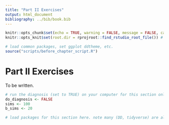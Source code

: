 ```yaml
---
title: "Part II Exercises"
output: html_document
bibliography: ../bib/book.bib 
---
```


<!-- note do_bookdown is set in index.rmd, so we know if you're running just this .Rmd or compiling the book-->
```r
knitr::opts_chunk$set(echo = TRUE, warning = FALSE, message = FALSE, cache = FALSE)
knitr::opts_knit$set(root.dir = rprojroot::find_rstudio_root_file()) # files are all relative to RStudio project home
```

```r
# load common packages, set ggplot ddtheme, etc.
source("scripts/before_chapter_script.R")
```

<!-- start post here, do not edit above -->

# Part II Exercises

To be written.

<!-- make sure to rename the section title below -->

```r
# run the diagnosis (set to TRUE) on your computer for this section only before pushing to Github. no diagnosis will ever take place on github.
do_diagnosis <- FALSE
sims <- 100
b_sims <- 20
```

```r
# load packages for this section here. note many (DD, tidyverse) are already available, see scripts/package-list.R
```

<!-- You can use the global bib file via rmarkdown cites like this: @imai2008 -->


<!-- 1. Imagine you are a reviewer on a paper that claims smoking causes a smoking addiction. The data offered in support of this claim shows that all 100 subjects who smoke are addicted to smoking and that all 100 subject who do not smoke are not addicted.   -->

<!-- |                | is not addicted to smoking | is addicted to smoking | -->
<!-- | -------------- | -------------------------- | ---------------------- | -->
<!-- | does not smoke | 0                          | 100                    | -->
<!-- | smokes         | 100                        | 0                      | -->

<!-- a. Do the data support the conclusion that smoking causes addiction to smoking? -->
<!-- b. Now imagine you are a reviewer on a paper that claims sailing causes a sailing addiction. The data offered in support of this claim shows that all 100 subjects who sail are addicted to sailing and that all 100 subject who do not sail are not addicted. Do the data support the conclusion that sailing causes addiction to sailing? -->

<!-- |               | is not addicted to sailing | is addicted to sailing | -->
<!-- | ------------- | -------------------------- | ---------------------- | -->
<!-- | does not sail | 0                          | 100                    | -->
<!-- | sails         | 100                        | 0                      | -->

<!-- c. How do your answers to (a) and (b) differ? Sketch (either in words or with a DAG) the alternative causal models for smoking and sailing that could have produced the two datasets. -->

<!-- d. Propose a data and answer strategy that would distinguish between the two causal models you described in (c). -->


<!-- 2. The Complier Average Causal Effect (CACE) is defined as the average effect of treatment on a subset of subjects who "comply" with their treatment assignment, i.e., if assigned to treatment, they take treatment but if assigned to control, they do not take treatment. The Average Treatment Effect on the Treated (ATT) is defined as the average effect of the treatment on those subjects who *were* treated. These two estimands are subtley different. Declare a design and `draw_estimands` from it to demonstrate that these two estimands can be different. Hint: the ATT depends on the data strategy but the CACE does not. -->


<!-- 3. Give abstract, what can you tell me about MIDA -->

<!-- 4. Give a passage from one paper that is a quote of another paper, what's MIDA. Then look up the paper and say what was missed. Did the quoted passage correctly characterize the design? -->
